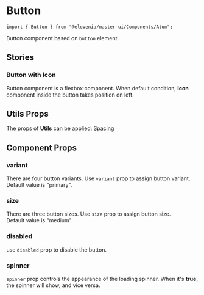 
# Button
```import { Button } from "@elevenia/master-ui/Components/Atom";```

Button component based on `button` element.

<Preview>
  <Story id="atom-button--basic" />
</Preview>

## Stories
### Button with Icon

Button component is a flexbox component. When default condition, **Icon** component inside the button takes position on left.

<Preview>
  <Story id="atom-button--with-icon" />
</Preview>

## Utils Props

The props of **Utils** can be applied:
[Spacing](/?path=/docs/utils-spacing--preview)

## Component Props
<Props of={Button} />

### variant

There are four button variants. Use `variant` prop to assign button variant.<br />
Default value is "primary".

<Preview>
  <Story id="atom-button--variant" />
</Preview>

### size

There are three button sizes. Use `size` prop to assign button size.<br />
Default value is "medium".

<Preview>
  <Story id="atom-button--size" />
</Preview>

### disabled

use `disabled` prop to disable the button.

<Preview>
  <Story id="atom-button--disabled" />
</Preview>

### spinner

`spinner` prop controls the appearance of the loading spinner. When it's **true**, the spinner will show, and vice versa.

<Preview>
  <Story id="atom-button--spinner" />
</Preview>
